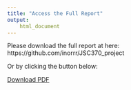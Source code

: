 ```yaml
---
title: "Access the Full Report"
output: 
    html_document
---
```


Please download the full report at here: https://github.com/inorrr/JSC370_project

Or by clicking the button below:


[Download PDF](CSC494H1_Report_YinuoZhao.pdf){.btn .btn-primary}
